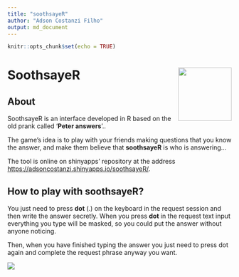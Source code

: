 ```yaml
---
title: "soothsayeR"
author: "Adson Costanzi Filho"
output: md_document
---
```


```r
knitr::opts_chunk$set(echo = TRUE)
```


# SoothsayeR <img src="app/www/img/thumbnail.PNG" align="right" width="120" />


## About

SoothsayeR is an interface developed in R based on the old prank called '**Peter answers**'..

The game's idea is to play with your friends making questions that you know the answer, and make them believe that <b>soothsayeR</b> is who is answering...

The tool is online on shinyapps' repository at the address <https://adsoncostanzi.shinyapps.io/soothsayeR/>.

## How to play with soothsayeR?

You just need to press **dot** (.) on the keyboard in the request session and then write the answer secretly. When you press **dot** in the request text input everything you type will be masked, so you could put the answer without anyone noticing.

Then, when you have finished typing the answer you just need to press dot again and complete the request phrase anyway you want.

![](app/www/img/request_ok.PNG)



